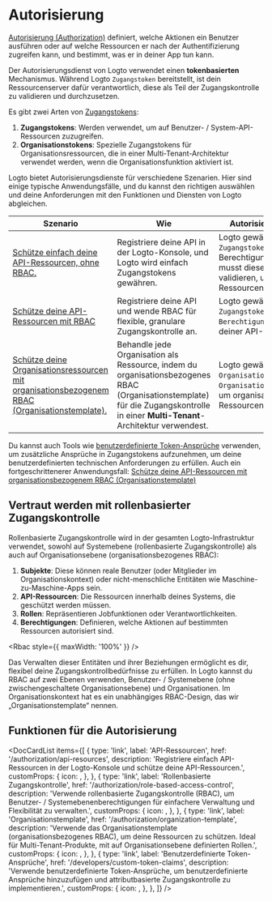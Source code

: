 

# Autorisierung

[Autorisierung (Authorization)](https://auth.wiki/authorization) definiert, welche Aktionen ein Benutzer ausführen oder auf welche Ressourcen er nach der Authentifizierung zugreifen kann, und bestimmt, was er in deiner App tun kann.

Der Autorisierungsdienst von Logto verwendet einen **tokenbasierten** Mechanismus. Während Logto `Zugangstoken` bereitstellt, ist dein Ressourcenserver dafür verantwortlich, diese als Teil der Zugangskontrolle zu validieren und durchzusetzen.

Es gibt zwei Arten von [Zugangstokens](https://auth.wiki/access-token):

1. **Zugangstokens**: Werden verwendet, um auf Benutzer- / System-API-Ressourcen zuzugreifen.
2. **Organisationstokens**: Spezielle Zugangstokens für Organisationsressourcen, die in einer Multi-Tenant-Architektur verwendet werden, wenn die Organisationsfunktion aktiviert ist.

Logto bietet Autorisierungsdienste für verschiedene Szenarien. Hier sind einige typische Anwendungsfälle, und du kannst den richtigen auswählen und deine Anforderungen mit den Funktionen und Diensten von Logto abgleichen.

| Szenario                                                                                                                                                              | Wie                                                                                                                                                                               | Autorisierungsablauf                                                                                                           |
| --------------------------------------------------------------------------------------------------------------------------------------------------------------------- | --------------------------------------------------------------------------------------------------------------------------------------------------------------------------------- | ------------------------------------------------------------------------------------------------------------------------------ |
| [Schütze einfach deine API-Ressourcen, ohne RBAC.](/authorization/api-resources/protect-your-api)                                                                     | Registriere deine API in der Logto-Konsole, und Logto wird einfach Zugangstokens gewähren.                                                                                        | Logto gewährt `Zugangstoken` (ohne Berechtigungen), und du musst diese Tokens validieren, um deine API-Ressourcen zu schützen. |
| [Schütze deine API-Ressourcen mit RBAC](/authorization/role-based-access-control/protect-api-resources-with-rbac)                                                     | Registriere deine API und wende RBAC für flexible, granulare Zugangskontrolle an.                                                                                                 | Logto gewährt `Zugangstoken` mit `Berechtigung` zum Schutz deiner API-Ressourcen.                                              |
| [Schütze deine Organisationsressourcen mit organisationsbezogenem RBAC (Organisationstemplate).](/authorization/organization-template/protect-organization-resources) | Behandle jede Organisation als Ressource, indem du organisationsbezogenes RBAC (Organisationstemplate) für die Zugangskontrolle in einer **Multi-Tenant**-Architektur verwendest. | Logto gewährt `Organisationstoken` mit `Organisationsberechtigung`, um organisationsbezogene Ressourcen zu schützen.           |

Du kannst auch Tools wie [benutzerdefinierte Token-Ansprüche](/developers/custom-token-claims) verwenden, um zusätzliche Ansprüche in Zugangstokens aufzunehmen, um deine benutzerdefinierten technischen Anforderungen zu erfüllen. Auch ein fortgeschrittenerer Anwendungsfall: [Schütze deine API-Ressourcen mit organisationsbezogenem RBAC (Organisationstemplate)](/authorization/organization-template/protect-api-reources)

## Vertraut werden mit rollenbasierter Zugangskontrolle

Rollenbasierte Zugangskontrolle wird in der gesamten Logto-Infrastruktur verwendet, sowohl auf Systemebene (rollenbasierte Zugangskontrolle) als auch auf Organisationsebene (organisationsbezogenes RBAC):

1. **Subjekte**: Diese können reale Benutzer (oder Mitglieder im Organisationskontext) oder nicht-menschliche Entitäten wie Maschine-zu-Maschine-Apps sein.
2. **API-Ressourcen**: Die Ressourcen innerhalb deines Systems, die geschützt werden müssen.
3. **Rollen**: Repräsentieren Jobfunktionen oder Verantwortlichkeiten.
4. **Berechtigungen**: Definieren, welche Aktionen auf bestimmten Ressourcen autorisiert sind.

<Rbac style={{ maxWidth: '100%' }} />

Das Verwalten dieser Entitäten und ihrer Beziehungen ermöglicht es dir, flexibel deine Zugangskontrollbedürfnisse zu erfüllen. In Logto kannst du RBAC auf zwei Ebenen verwenden, Benutzer- / Systemebene (ohne zwischengeschaltete Organisationsebene) und Organisationen. Im Organisationskontext hat es ein unabhängiges RBAC-Design, das wir „Organisationstemplate“ nennen.

## Funktionen für die Autorisierung

<DocCardList
  items={[
    {
      type: 'link',
      label: 'API-Ressourcen',
      href: '/authorization/api-resources',
      description:
        'Registriere einfach API-Ressourcen in der Logto-Konsole und schütze deine API-Ressourcen.',
      customProps: {
        icon: <Api />,
      },
    },
    {
      type: 'link',
      label: 'Rollenbasierte Zugangskontrolle',
      href: '/authorization/role-based-access-control',
      description:
        'Verwende rollenbasierte Zugangskontrolle (RBAC), um Benutzer- / Systemebenenberechtigungen für einfachere Verwaltung und Flexibilität zu verwalten.',
      customProps: {
        icon: <Role />,
      },
    },
    {
      type: 'link',
      label: 'Organisationstemplate',
      href: '/authorization/organization-template',
      description:
        'Verwende das Organisationstemplate (organisationsbezogenes RBAC), um deine Ressourcen zu schützen. Ideal für Multi-Tenant-Produkte, mit auf Organisationsebene definierten Rollen.',
      customProps: {
        icon: <OrgTemplate />,
      },
    },
    {
      type: 'link',
      label: 'Benutzerdefinierte Token-Ansprüche',
      href: '/developers/custom-token-claims',
      description:
        'Verwende benutzerdefinierte Token-Ansprüche, um benutzerdefinierte Ansprüche hinzuzufügen und attributbasierte Zugangskontrolle zu implementieren.',
      customProps: {
        icon: <Jwt />,
      },
    },
  ]}
/>
